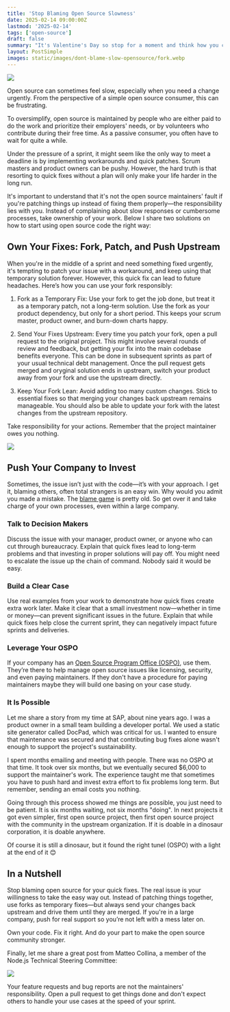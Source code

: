 ```yaml
---
title: 'Stop Blaming Open Source Slowness'
date: 2025-02-14 09:00:00Z
lastmod: '2025-02-14'
tags: ['open-source']
draft: false
summary: "It's Valentine's Day so stop for a moment and think how you can share some love in open source and for once not blame it for your techical debt."
layout: PostSimple
images: static/images/dont-blame-slow-opensource/fork.webp
---
```


![](/static/images/dont-blame-slow-opensource/fork.webp)

<TOCInline toc={props.toc} toHeading={5} />

Open source can sometimes feel slow, especially when you need a change urgently. From the perspective of a simple open source consumer, this can be frustrating.

To oversimplify, open source is maintained by people who are either paid to do the work and prioritize their employers' needs, or by volunteers who contribute during their free time. As a passive consumer, you often have to wait for quite a while.

Under the pressure of a sprint, it might seem like the only way to meet a deadline is by implementing workarounds and quick patches. Scrum masters and product owners can be pushy. However, the hard truth is that resorting to quick fixes without a plan will only make your life harder in the long run.

It's important to understand that it's not the open source maintainers' fault if you're patching things up instead of fixing them properly—the responsibility lies with you. Instead of complaining about slow responses or cumbersome processes, take ownership of your work. Below I share two solutions on how to start using open source code the right way:

## Own Your Fixes: Fork, Patch, and Push Upstream

When you're in the middle of a sprint and need something fixed urgently, it's tempting to patch your issue with a workaround, and keep using that temporary solution forever. However, this quick fix can lead to future headaches. Here’s how you can use your fork responsibly:

1. Fork as a Temporary Fix:
   Use your fork to get the job done, but treat it as a temporary patch, not a long-term solution. Use the fork as your product dependency, but only for a short period. This keeps your scrum master, product owner, and burn-down charts happy.

2. Send Your Fixes Upstream:
   Every time you patch your fork, open a pull request to the original project. This might involve several rounds of review and feedback, but getting your fix into the main codebase benefits everyone. This can be done in subsequent sprints as part of your usual technical debt management. Once the pull request gets merged and oryginal solution ends in upstream, switch your product away from your fork and use the upstream directly.

3. Keep Your Fork Lean:
   Avoid adding too many custom changes. Stick to essential fixes so that merging your changes back upstream remains manageable. You should also be able to update your fork with the latest changes from the upstream repository.

Take responsibility for your actions. Remember that the project maintainer owes you nothing.

![](/static/images/dont-blame-slow-opensource/flow.svg)

## Push Your Company to Invest

Sometimes, the issue isn’t just with the code—it’s with your approach. I get it, blaming others, often total strangers is an easy win. Why would you admit you made a mistake. The [blame game](https://thewanderingvegetable.com/how-to-stop-blaming-others/) is pretty old. So get over it and take charge of your own processes, even within a large company.

### Talk to Decision Makers

Discuss the issue with your manager, product owner, or anyone who can cut through bureaucracy. Explain that quick fixes lead to long-term problems and that investing in proper solutions will pay off. You might need to escalate the issue up the chain of command. Nobody said it would be easy.

### Build a Clear Case

Use real examples from your work to demonstrate how quick fixes create extra work later. Make it clear that a small investment now—whether in time or money—can prevent significant issues in the future. Explain that while quick fixes help close the current sprint, they can negatively impact future sprints and deliveries.

### Leverage Your OSPO

If your company has an [Open Source Program Office (OSPO)](https://github.com/todogroup/ospodefinition.org), use them. They’re there to help manage open source issues like licensing, security, and even paying maintainers. If they don't have a procedure for paying maintainers maybe they will build one basing on your case study.

### It Is Possible

Let me share a story from my time at SAP, about nine years ago. I was a product owner in a small team building a developer portal. We used a static site generator called DocPad, which was critical for us. I wanted to ensure that maintenance was secured and that contributing bug fixes alone wasn't enough to support the project's sustainability.

I spent months emailing and meeting with people. There was no OSPO at that time. It took over six months, but we eventually secured $6,000 to support the maintainer's work. The experience taught me that sometimes you have to push hard and invest extra effort to fix problems long term. But remember, sending an email costs you nothing.

Going through this process showed me things are possible, you just need to be patient. It is six months waiting, not six months "doing". In next projects it got even simpler, first open source project, then first open source project with the community in the upstream organization. If it is doable in a dinosaur corporation, it is doable anywhere.

Of course it is still a dinosaur, but it found the right tunel (OSPO) with a light at the end of it 😊

## In a Nutshell

Stop blaming open source for your quick fixes. The real issue is your willingness to take the easy way out. Instead of patching things together, use forks as temporary fixes—but always send your changes back upstream and drive them until they are merged. If you're in a large company, push for real support so you’re not left with a mess later on.

Own your code. Fix it right. And do your part to make the open source community stronger.

Finally, let me share a great post from Matteo Collina, a member of the Node.js Technical Steering Committee:

![](/static/images/dont-blame-slow-opensource/matteo.webp)

Your feature requests and bug reports are not the maintainers' responsibility. Open a pull request to get things done and don't expect others to handle your use cases at the speed of your sprint.
